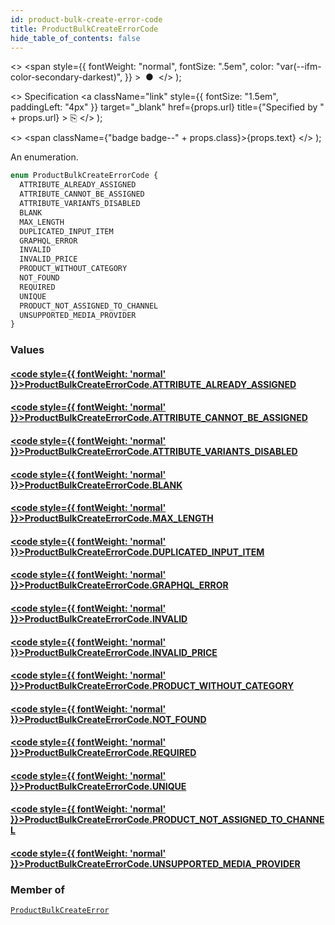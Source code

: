 ```yaml
---
id: product-bulk-create-error-code
title: ProductBulkCreateErrorCode
hide_table_of_contents: false
---
```


  <>
    <span
      style={{
        fontWeight: "normal",
        fontSize: ".5em",
        color: "var(--ifm-color-secondary-darkest)",
      }}
    >
      &nbsp;●&nbsp;
    </span>
  </>
);

  <>
    Specification
    <a
      className="link"
      style={{ fontSize: "1.5em", paddingLeft: "4px" }}
      target="\_blank"
      href={props.url}
      title={"Specified by " + props.url}
    >
      ⎘
    </a>
  </>
);

  <>
    <span className={"badge badge--" + props.class}>{props.text}</span>
  </>
);

An enumeration.

```graphql
enum ProductBulkCreateErrorCode {
  ATTRIBUTE_ALREADY_ASSIGNED
  ATTRIBUTE_CANNOT_BE_ASSIGNED
  ATTRIBUTE_VARIANTS_DISABLED
  BLANK
  MAX_LENGTH
  DUPLICATED_INPUT_ITEM
  GRAPHQL_ERROR
  INVALID
  INVALID_PRICE
  PRODUCT_WITHOUT_CATEGORY
  NOT_FOUND
  REQUIRED
  UNIQUE
  PRODUCT_NOT_ASSIGNED_TO_CHANNEL
  UNSUPPORTED_MEDIA_PROVIDER
}
```

### Values

#### [<code style={{ fontWeight: 'normal' }}>ProductBulkCreateErrorCode.<b>ATTRIBUTE_ALREADY_ASSIGNED</b></code>](#)

>

#### [<code style={{ fontWeight: 'normal' }}>ProductBulkCreateErrorCode.<b>ATTRIBUTE_CANNOT_BE_ASSIGNED</b></code>](#)

>

#### [<code style={{ fontWeight: 'normal' }}>ProductBulkCreateErrorCode.<b>ATTRIBUTE_VARIANTS_DISABLED</b></code>](#)

>

#### [<code style={{ fontWeight: 'normal' }}>ProductBulkCreateErrorCode.<b>BLANK</b></code>](#)

>

#### [<code style={{ fontWeight: 'normal' }}>ProductBulkCreateErrorCode.<b>MAX_LENGTH</b></code>](#)

>

#### [<code style={{ fontWeight: 'normal' }}>ProductBulkCreateErrorCode.<b>DUPLICATED_INPUT_ITEM</b></code>](#)

>

#### [<code style={{ fontWeight: 'normal' }}>ProductBulkCreateErrorCode.<b>GRAPHQL_ERROR</b></code>](#)

>

#### [<code style={{ fontWeight: 'normal' }}>ProductBulkCreateErrorCode.<b>INVALID</b></code>](#)

>

#### [<code style={{ fontWeight: 'normal' }}>ProductBulkCreateErrorCode.<b>INVALID_PRICE</b></code>](#)

>

#### [<code style={{ fontWeight: 'normal' }}>ProductBulkCreateErrorCode.<b>PRODUCT_WITHOUT_CATEGORY</b></code>](#)

>

#### [<code style={{ fontWeight: 'normal' }}>ProductBulkCreateErrorCode.<b>NOT_FOUND</b></code>](#)

>

#### [<code style={{ fontWeight: 'normal' }}>ProductBulkCreateErrorCode.<b>REQUIRED</b></code>](#)

>

#### [<code style={{ fontWeight: 'normal' }}>ProductBulkCreateErrorCode.<b>UNIQUE</b></code>](#)

>

#### [<code style={{ fontWeight: 'normal' }}>ProductBulkCreateErrorCode.<b>PRODUCT_NOT_ASSIGNED_TO_CHANNEL</b></code>](#)

>

#### [<code style={{ fontWeight: 'normal' }}>ProductBulkCreateErrorCode.<b>UNSUPPORTED_MEDIA_PROVIDER</b></code>](#)

>

### Member of

[`ProductBulkCreateError`](../../api-reference/objects/product-bulk-create-error) <Badge class="secondary" text="object"/>
